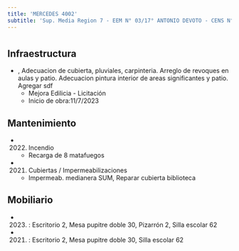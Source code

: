 ```yaml
---
title: 'MERCEDES 4002'
subtitle: 'Sup. Media Region 7 - EEM N° 03/17° ANTONIO DEVOTO - CENS N° 65 - CAIYJ CLUB DEVOTO'
---
```


#
## Infraestructura

* , Adecuacion de cubierta, pluviales, carpinteria. Arreglo de revoques en aulas y patio. Adecuacion pintura interior de areas significantes y patio. Agregar sdf 
    + Mejora Edilicia - Licitación 
    + Inicio de obra:11/7/2023 






## Mantenimiento

*  (2022) Incendio 
    + Recarga de 8 matafuegos

*  (2021) Cubiertas / Impermeabilizaciones 
    + Impermeab. medianera SUM, Reparar cubierta biblioteca





## Mobiliario

*  (2023) : Escritorio 2, Mesa pupitre doble 30, Pizarrón 2, Silla escolar 62 

*  (2021) : Escritorio 2, Mesa pupitre doble 30, Silla escolar 62 



